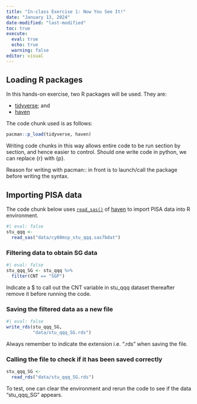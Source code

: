 ```yaml
---
title: "In-class Exercise 1: Now You See It!"
date: "January 13, 2024"
date-modified: "last-modified"
toc: true
execute:
  eval: true
  echo: true
  warning: false
editor: visual
---
```


## Loading R packages

In this hands-on exercise, two R packages will be used. They are:

-   [tidyverse](https://www.tidyverse.org/); and
-   [haven](https://haven.tidyverse.org/)

The code chunk used is as follows:

```r
pacman::p_load(tidyverse, haven)
```

Writing code chunks in this way allows entire code to be run section by section, and hence easier to control. Should one write code in python, we can replace {r} with {p}.

Reason for writing with pacman:: in front is to launch/call the package before writing the syntax.

## Importing PISA data

The code chunk below uses [`read_sas()`](https://haven.tidyverse.org/reference/read_sas.html) of [haven](https://haven.tidyverse.org/) to import PISA data into R environment.

```r
#| eval: false
stu_qqq <- 
  read_sas("data/cy08msp_stu_qqq.sas7bdat")
```

### Filtering data to obtain SG data
```r
#| eval: false
stu_qqq_SG <- stu_qqq %>%
  filter(CNT == "SGP")
```
Indicate a $ to call out the CNT variable in stu_qqq dataset thereafter remove it before running the code.

### Saving the filtered data as a new file
```r
#| eval: false
write_rds(stu_qqq_SG,
          "data/stu_qqq_SG.rds")
```
Always remember to indicate the extension i.e. ".rds" when saving the file.

### Calling the file to check if it has been saved correctly
```r
stu_qqq_SG <- 
  read_rds("data/stu_qqq_SG.rds")
```
To test, one can clear the environment and rerun the code to see if the data "stu_qqq_SG" appears.
